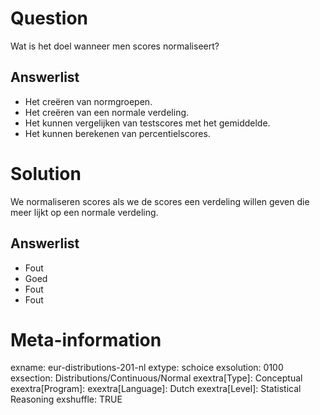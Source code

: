 Question
========
Wat is het doel wanneer men scores normaliseert?

Answerlist
----------
* Het creëren van normgroepen.
* Het creëren van een normale verdeling.
* Het kunnen vergelijken van testscores met het gemiddelde.
* Het kunnen berekenen van percentielscores.



Solution
========
We normaliseren scores als we de scores een verdeling willen geven die meer lijkt op een normale verdeling.

Answerlist
----------
* Fout
* Goed
* Fout
* Fout


Meta-information
================
exname: eur-distributions-201-nl
extype: schoice
exsolution: 0100
exsection: Distributions/Continuous/Normal
exextra[Type]: Conceptual
exextra[Program]:
exextra[Language]: Dutch
exextra[Level]: Statistical Reasoning
exshuffle: TRUE
